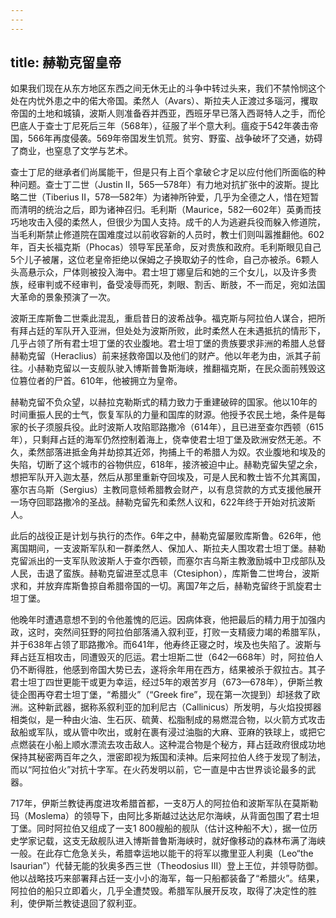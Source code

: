 ```yaml
---
---
---
```

title: 赫勒克留皇帝
---




如果我们现在从东方地区东西之间无休无止的斗争中转过头来，我们不禁怜悯这个处在内忧外患之中的偌大帝国。柔然人（Avars）、斯拉夫人正渡过多瑙河，攫取帝国的土地和城镇，波斯人则准备吞并西亚，西班牙早已落入西哥特人之手，而伦巴底人于查士丁尼死后三年（568年），征服了半个意大利。瘟疫于542年袭击帝国，566年再度侵袭。569年帝国发生饥荒。贫穷、野蛮、战争破坏了交通，妨碍了商业，也窒息了文学与艺术。

查士丁尼的继承者们尚属能干，但是只有上百个拿破仑才足以应付他们所面临的种种问题。查士丁二世（Justin II，565—578年）有力地对抗扩张中的波斯。提比略二世（Tiberius II，578—582年）为诸神所钟爱，几乎为全德之人，惜在短暂而清明的统治之后，即为诸神召归。毛利斯（Maurice，582—602年）英勇而技巧地攻击入侵的柔然人，但很少为国人支持。成千的人为逃避兵役而躲入修道院，当毛利斯禁止修道院在国难度过以前收容新的人员时，教士们则叫嚣推翻他。602年，百夫长福克斯（Phocas）领导军民革命，反对贵族和政府。毛利斯眼见自己5个儿子被屠，这位老皇帝拒绝以保姆之子换取幼子的性命，自己亦被杀。6颗人头高悬示众，尸体则被投入海中。君士坦丁娜皇后和她的三个女儿，以及许多贵族，经审判或不经审判，备受凌辱而死，刺眼、割舌、断肢，不一而足，宛如法国大革命的景象预演了一次。

波斯王库斯鲁二世乘此混乱，重启昔日的波希战争。福克斯与阿拉伯人谋合，把所有拜占廷的军队开入亚洲，但处处为波斯所败，此时柔然人在未遇抵抗的情形下，几乎占领了所有君士坦丁堡的农业腹地。君士坦丁堡的贵族要求非洲的希腊人总督赫勒克留（Heraclius）前来拯救帝国以及他们的财产。他以年老为由，派其子前往。小赫勒克留以一支舰队驶入博斯普鲁斯海峡，推翻福克斯，在民众面前残毁这位篡位者的尸首。610年，他被拥立为皇帝。

赫勒克留不负众望，以赫拉克勒斯式的精力致力于重建破碎的国家。他以10年的时间重振人民的士气，恢复军队的力量和国库的财源。他授予农民土地，条件是每家的长子须服兵役。此时波斯人攻陷耶路撒冷（614年），且已进至查尔西顿（615年），只剩拜占廷的海军仍然控制着海上，侥幸使君士坦丁堡及欧洲安然无恙。不久，柔然部落进抵金角并劫掠其近郊，拘捕上千的希腊人为奴。农业腹地和埃及的失陷，切断了这个城市的谷物供应，618年，接济被迫中止。赫勒克留失望之余，想把军队开入迦太基，然后从那里重新夺回埃及，可是人民和教士皆不允其离国，塞尔吉乌斯（Sergius）主教同意倾希腊教会财产，以有息贷款的方式支援他展开一场夺回耶路撒冷的圣战。赫勒克留先和柔然人议和，622年终于开始对抗波斯人。

此后的战役正是计划与执行的杰作。6年之中，赫勒克留屡败库斯鲁。626年，他离国期间，一支波斯军队和一群柔然人、保加人、斯拉夫人围攻君士坦丁堡。赫勒克留派出的一支军队败波斯人于查尔西顿，而塞尔吉乌斯主教激励城中卫戍部队及人民，击退了蛮族。赫勒克留进至忒息丰（Ctesiphon），库斯鲁二世垮台，波斯求和，并放弃库斯鲁掠自希腊帝国的一切。离国7年之后，赫勒克留终于凯旋君士坦丁堡。

他晚年时遭遇意想不到的令他羞愧的厄运。因病体衰，他把最后的精力用于加强内政，这时，突然间狂野的阿拉伯部落涌入叙利亚，打败一支精疲力竭的希腊军队，并于638年占领了耶路撒冷。而641年，他寿终正寝之时，埃及也失陷了。波斯与拜占廷互相攻击，同遭毁灭的厄运。君士坦斯二世（642—668年）时，阿拉伯人仍不断得胜，他感到帝国大势已去，遂将余年用在西方，结果被杀于叙拉古。其子君士坦丁四世更能干或更为幸运，经过5年的艰苦岁月（673—678年），伊斯兰教徒企图再夺君士坦丁堡，“希腊火”（“Greek fire”，现在第一次提到）却拯救了欧洲。这种新武器，据称系叙利亚的加利尼古（Callinicus）所发明，与火焰投掷器相类似，是一种由火油、生石灰、硫黄、松脂制成的易燃混合物，以火箭方式攻击敌船或军队，或从管中吹出，或射在裹有浸过油脂的大麻、亚麻的铁球上，或把它点燃装在小船上顺水漂流去攻击敌人。这种混合物是个秘方，拜占廷政府很成功地保持其秘密两百年之久，泄密即视为叛国和渎神。后来阿拉伯人终于发现了制法，而以“阿拉伯火”对抗十字军。在火药发明以前，它一直是中古世界谈论最多的武器。

717年，伊斯兰教徒再度进攻希腊首都，一支8万人的阿拉伯和波斯军队在莫斯勒玛（Moslema）的领导下，由阿比多斯越过达达尼尔海峡，从背面包围了君士坦丁堡。同时阿拉伯又组成了一支1 800艘船的舰队（估计这种船不大），据一位历史学家记载，这支无敌舰队进入博斯普鲁斯海峡时，就好像移动的森林布满了海峡一般。在此存亡危急关头，希腊幸运地以能干的将军以撒里亚人利奥（Leo“the lsaurian”）代替无能的狄奥多西三世（Theodosius III）登上王位，并领导防御。他以战略技巧来部署拜占廷一支小小的海军，每一只船都装备了“希腊火”。结果，阿拉伯的船只立即着火，几乎全遭焚毁。希腊军队展开反攻，取得了决定性的胜利，使伊斯兰教徒退回了叙利亚。